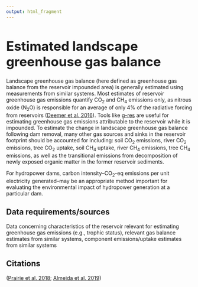 ```yaml
---
output: html_fragment
---
```


<style type="text/css">
  h1{
  font-size: 2.5em;
}
</style>

# Estimated landscape greenhouse gas balance

Landscape greenhouse gas balance (here defined as greenhouse gas balance from the reservoir impounded area) is generally estimated using measurements from similar systems. Most estimates of reservoir greenhouse gas emissions quantify CO~2~ and CH~4~ emissions only, as nitrous oxide (N~2~O) is responsible for an average of only 4% of the radiative forcing from reservoirs ([Deemer et al. 2016](https://doi.org/10.1093/biosci/biw117)). Tools like [g-res](https://131.datatrium.com/fmi/webd/G-res%20Tool?script=ChoiceWebPage&param=Grestool&homeurl=https://g-res.hydropower.org) are useful for estimating greenhouse gas emissions attributable to the reservoir while it is impounded. To estimate the change in landscape greenhouse gas balance following dam removal, many other gas sources and sinks in the reservoir footprint should be accounted for including: soil CO~2~ emissions, river CO~2~ emissions, tree CO~2~ uptake, soil CH~4~ uptake, river CH~4~ emissions, tree CH~4~ emissions, as well as the transitional emissions from decomposition of newly exposed organic matter in the former reservoir sediments.

For hydropower dams, carbon intensity–CO~2~-eq emissions per unit electricity generated–may be an appropriate method important for evaluating the environmental impact of hydropower generation at a particular dam.

## Data requirements/sources
Data concerning characteristics of the reservoir relevant for estimating greenhouse gas emissions (e.g., trophic status), relevant gas balance estimates from similar systems, component emissions/uptake estimates from similar systems

## Citations
([Prairie et al. 2018](https://doi.org/10.1007/s10021-017-0198-9); [Almeida et al. 2019](https://doi.org/10.1038/s41467-019-12179-5))